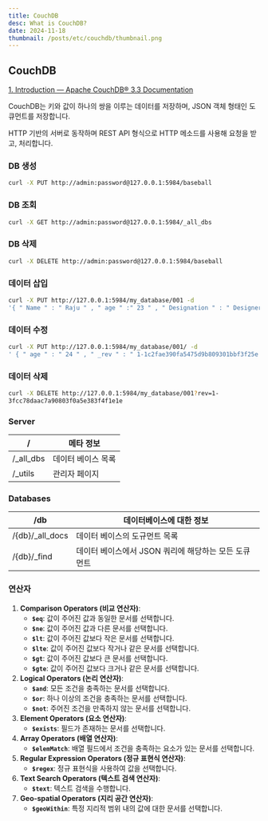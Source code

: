 ```yaml
---
title: CouchDB
desc: What is CouchDB?
date: 2024-11-18
thumbnail: /posts/etc/couchdb/thumbnail.png
---
```


## CouchDB

[1. Introduction — Apache CouchDB® 3.3 Documentation](https://docs.couchdb.org/en/stable/intro/index.html)

CouchDB는 키와 값이 하나의 쌍을 이루는 데이터를 저장하며, JSON 객체 형태인 도큐먼트를 저장합니다. 

HTTP 기반의 서버로 동작하며 REST API 형식으로 HTTP 메소드를 사용해 요청을 받고, 처리합니다. 

### DB 생성

```bash
curl -X PUT http://admin:password@127.0.0.1:5984/baseball
```

### DB 조회

```bash
curl -X GET http://admin:password@127.0.0.1:5984/_all_dbs
```

### DB 삭제

```bash
curl -X DELETE http://admin:password@127.0.0.1:5984/baseball
```

### 데이터 삽입

```bash
curl -X PUT http://127.0.0.1:5984/my_database/001 -d
'{ " Name " : " Raju " , " age " :" 23 " , " Designation " : " Designer " }'
```

### 데이터 수정

```bash
curl -X PUT http://127.0.0.1:5984/my_database/001/ -d
' { " age " : " 24 " , " _rev " : " 1-1c2fae390fa5475d9b809301bbf3f25e " } '
```

### 데이터 삭제

```bash
curl -X DELETE http://127.0.0.1:5984/my_database/001?rev=1-
3fcc78daac7a90803f0a5e383f4f1e1e
```

### Server

| / | 메타 정보 |
| --- | --- |
| /_all_dbs | 데이터 베이스 목록 |
| /_utils | 관리자 페이지 |

### Databases

| /db | 데이터베이스에 대한 정보 |
| --- | --- |
| /\{db}/_all_docs | 데이터 베이스의 도규먼트 목록 |
| /\{db}/_find | 데이터 베이스에서 JSON 쿼리에 해당하는 모든 도큐먼트 |

### 연산자

1. **Comparison Operators (비교 연산자)**:
    - **`$eq`**: 값이 주어진 값과 동일한 문서를 선택합니다.
    - **`$ne`**: 값이 주어진 값과 다른 문서를 선택합니다.
    - **`$lt`**: 값이 주어진 값보다 작은 문서를 선택합니다.
    - **`$lte`**: 값이 주어진 값보다 작거나 같은 문서를 선택합니다.
    - **`$gt`**: 값이 주어진 값보다 큰 문서를 선택합니다.
    - **`$gte`**: 값이 주어진 값보다 크거나 같은 문서를 선택합니다.
2. **Logical Operators (논리 연산자)**:
    - **`$and`**: 모든 조건을 충족하는 문서를 선택합니다.
    - **`$or`**: 하나 이상의 조건을 충족하는 문서를 선택합니다.
    - **`$not`**: 주어진 조건을 만족하지 않는 문서를 선택합니다.
3. **Element Operators (요소 연산자)**:
    - **`$exists`**: 필드가 존재하는 문서를 선택합니다.
4. **Array Operators (배열 연산자)**:
    - **`$elemMatch`**: 배열 필드에서 조건을 충족하는 요소가 있는 문서를 선택합니다.
5. **Regular Expression Operators (정규 표현식 연산자)**:
    - **`$regex`**: 정규 표현식을 사용하여 값을 선택합니다.
6. **Text Search Operators (텍스트 검색 연산자)**:
    - **`$text`**: 텍스트 검색을 수행합니다.
7. **Geo-spatial Operators (지리 공간 연산자)**:
    - **`$geoWithin`**: 특정 지리적 범위 내의 값에 대한 문서를 선택합니다.
